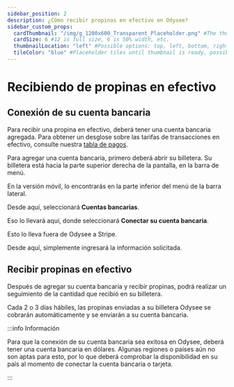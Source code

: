 ```yaml
---
sidebar_position: 2
description: ¿Cómo recibir propinas en efectivo en Odysee?
sidebar_custom_props:
  cardThumbnail: "/img/g_1200x600_Transparent_Placeholder.png" #The thumbnail on the category card.
  cardSize: 6 #12 is full size, 6 is 50% width, etc.
  thumbnailLocation: "left" #Possible options: top, left, bottom, right, none
  tileColor: "blue" #Placeholder tiles until thumbnail is ready, possible options: blue, cream, darkpurple, lightpurple, mauve, orange, pink, none
---
```


# Recibiendo de propinas en efectivo

## Conexión de su cuenta bancaria

Para recibir una propina en efectivo, deberá tener una cuenta bancaria agregada.
Para obtener un desglose sobre las tarifas de transacciones en efectivo, consulte nuestra [tabla de pagos](https://help.odysee.tv/es/payments-chart/).

Para agregar una cuenta bancaria, primero deberá abrir su billetera. Su billetera está hacia la parte superior derecha de la pantalla, en la barra de menú.

En la versión móvil, lo encontrarás en la parte inferior del menú de la barra lateral.

Desde aquí, seleccionará **Cuentas bancarias**.

Eso lo llevará aquí, donde seleccionará **Conectar su cuenta bancaria**.

Esto lo lleva fuera de Odysee a Stripe.

Desde aquí, simplemente ingresará la información solicitada.

## Recibir propinas en efectivo

Después de agregar su cuenta bancaria y recibir propinas, podrá realizar un seguimiento de la cantidad que recibió en su billetera.

Cada 2 o 3 días hábiles, las propinas enviadas a su billetera Odysee se cobrarán automáticamente y se enviarán a su cuenta bancaria.

:::info Información

Para que la conexión de su cuenta bancaria sea exitosa en Odysee, deberá tener una cuenta bancaria en dólares. Algunas regiones o países aún no son aptas para esto, por lo que deberá comprobar la disponibilidad en su país al momento de conectar la cuenta bancaria o tarjeta.

:::